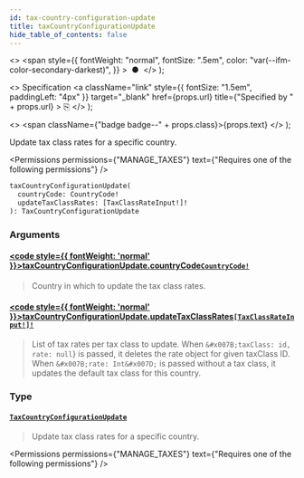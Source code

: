 ```yaml
---
id: tax-country-configuration-update
title: taxCountryConfigurationUpdate
hide_table_of_contents: false
---
```


  <>
    <span
      style={{
        fontWeight: "normal",
        fontSize: ".5em",
        color: "var(--ifm-color-secondary-darkest)",
      }}
    >
      &nbsp;●&nbsp;
    </span>
  </>
);

  <>
    Specification
    <a
      className="link"
      style={{ fontSize: "1.5em", paddingLeft: "4px" }}
      target="\_blank"
      href={props.url}
      title={"Specified by " + props.url}
    >
      ⎘
    </a>
  </>
);

  <>
    <span className={"badge badge--" + props.class}>{props.text}</span>
  </>
);

Update tax class rates for a specific country.

<Badge text="Added in Saleor 3.9" class="secondary margin-bottom--sm" />

<FeaturePreview />

<Permissions
  permissions={"MANAGE_TAXES"}
  text={"Requires one of the following permissions"}
/>

```graphql
taxCountryConfigurationUpdate(
  countryCode: CountryCode!
  updateTaxClassRates: [TaxClassRateInput!]!
): TaxCountryConfigurationUpdate
```

### Arguments

#### [<code style={{ fontWeight: 'normal' }}>taxCountryConfigurationUpdate.<b>countryCode</b></code>](#)<Bullet />[`CountryCode!`](../../../api-reference/miscellaneous/enums/country-code) <Badge class="secondary" text="non-null"/> <Badge class="secondary" text="enum"/>

> Country in which to update the tax class rates.

#### [<code style={{ fontWeight: 'normal' }}>taxCountryConfigurationUpdate.<b>updateTaxClassRates</b></code>](#)<Bullet />[`[TaxClassRateInput!]!`](../../../api-reference/taxes/inputs/tax-class-rate-input) <Badge class="secondary" text="non-null"/> <Badge class="secondary" text="input"/>

> List of tax rates per tax class to update. When `&#x007B;taxClass: id, rate: null`&#x007D; is passed, it deletes the rate object for given taxClass ID. When `&#x007B;rate: Int&#x007D;` is passed without a tax class, it updates the default tax class for this country.

### Type

#### [`TaxCountryConfigurationUpdate`](../../../api-reference/taxes/objects/tax-country-configuration-update) <Badge class="secondary" text="object"/>

> Update tax class rates for a specific country.

<Badge text="Added in Saleor 3.9" class="secondary margin-bottom--sm" />

<FeaturePreview />

<Permissions
  permissions={"MANAGE_TAXES"}
  text={"Requires one of the following permissions"}
/>

>


